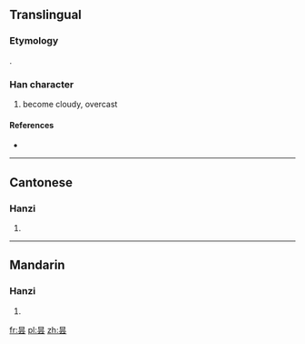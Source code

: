 {{also|曇}}
==Translingual==
{{zh-forms|昙|[[曇]]}}
===Etymology===
{{Han simp|曇|f=雲|t=云}}.

===Han character===
{{Han char|rn=72|rad=日|as=04|sn=8|four=|canj=日一一戈 (AMMI)}}

# become cloudy, overcast

====References====
* {{Han ref|kx=0492.121|dkj=13824|hdz=21488.090|uh=6619|ud=26137}}

----

==Cantonese==

===Hanzi===
{{yue-hanzi|jyut=|y=taam4|tra=曇}}

# {{defn|Cantonese|sort=日04}}

----

==Mandarin==

===Hanzi===
{{cmn-hanzi|tra=曇|pin=[[tán]] ([[tan2]])|wg=t'an<sup>2</sup>}}

# {{defn|Mandarin|sort=日04}}

[[fr:昙]]
[[pl:昙]]
[[zh:昙]]